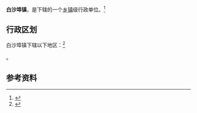 {{中国乡级行政区|37/13/02/101/000}}

'''白沙埠镇'''，是{{PRC admin/fullname|37/13/02/101/000|3}}下辖的一个[[乡镇|乡镇]]级行政单位。<ref>{{PRC admin/ref sgc|{{PRC admin/parent|37/13/02/101/000}}}}</ref>

== 行政区划 ==

白沙埠镇下辖以下地区：<ref>{{PRC admin/ref sgc|37/13/02/101/000}}</ref>

{{PRC admin/children|37/13/02/101/000}}。

== 参考资料 ==

{{reflist}}

{{行政区划小作品}}
{{PRC admin/navcat|37/13/02/101/000}}